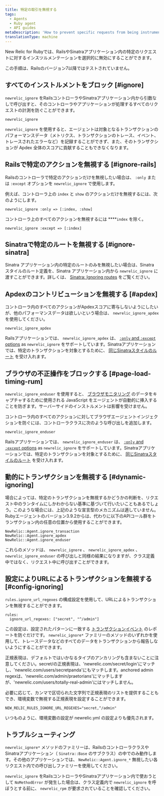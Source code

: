 ```yaml
---
title: 特定の取引を無視する
tags:
  - Agents
  - Ruby agent
  - API guides
metaDescription: 'How to prevent specific requests from being instrumented entirely in New Relic, or prevent them from being factored into your Apdex score.'
translationType: machine
---
```


New Relic for Rubyでは、RailsやSinatraアプリケーション内の特定のリクエストに対するインスツルメンテーションを選択的に無効にすることができます。

<Callout variant="important">
  この手順は、Railsのバージョン7以降ではテストされていません。
</Callout>

## すべてのインストルメントをブロック [#ignore]

`newrelic_ignore` をRailsコントローラやSinatraアプリケーション内から引数なしで呼び出すと、そのコントローラやアプリケーションが処理するすべてのリクエストの計測を防ぐことができます。

```
newrelic_ignore
```

`newrelic_ignore` を使用すると、エージェントは対象となるトランザクションのパフォーマンスデータ（メトリクス、トランザクションのトレース、イベント、トレースされたエラーなど）を記録することができず、また、そのトランザクションが Apdex 全体のスコアに貢献することもできなくなります。

## Railsで特定のアクションを無視する [#ignore-rails]

Railsのコントローラで特定のアクションだけを無視したい場合は、 `:only` または `:except` オプションを `newrelic_ignore` で使用します。

例えば、コントローラ上の `index` と `show` のアクションだけを無視するには、次のようにします。

```
newrelic_ignore :only => [:index, :show]
```

コントローラ上のすべてのアクションを無視するには ****`index` を除く。

```
newrelic_ignore :except => [:index]
```

## Sinatraで特定のルートを無視する [#ignore-sinatra]

Sinatra アプリケーション内の特定のルートのみを無視したい場合は、Sinatra スタイルのルート定義を、Sinatra アプリケーション内から `newrelic_ignore` に渡すことができます。詳しくは、 [Sinatra: Ignoring routes](/docs/agents/ruby-agent/frameworks/sinatra-support#ignoring-routes) をご覧ください。

## Apdexのコントリビューションを無視する [#apdex]

コントローラ内のすべてのアクションがApdexスコアに寄与しないようにしたいが、他のパフォーマンスデータは欲しいという場合は、 `newrelic_ignore_apdex` を使用してください。

```
newrelic_ignore_apdex
```

Railsアプリケーションでは、 `newrelic_ignore_apdex` は、 [`:only` and `:except` options](#ignore-rails) as `newrelic_ignore` をサポートしています。Sinatraアプリケーションでは、特定のトランザクションを対象とするために、 [同じSinatraスタイルのルート](#ignore-sinatra) を受け入れます。

## ブラウザの不正操作をブロックする [#page-load-timing-rum]

`newrelic_ignore_enduser` を使用すると、 [ブラウザモニタリング](/docs/agents/ruby-agent/features/page-load-timing-ruby) のデータをキャプチャするために使用される JavaScript をエージェントが自動的に挿入することを防ぎます。サーバーサイドのインストルメントは影響を受けません。

コントローラ内のすべてのアクションに対してブラウザエージェントインジェクションを防ぐには、コントローラクラスに次のような呼び出しを追加します。

```
newrelic_ignore_enduser
```

Railsアプリケーションでは、 `newrelic_ignore_enduser` は、 [`:only` and `:except` options](#ignore-rails) as `newrelic_ignore` をサポートしています。Sinatraアプリケーションでは、特定のトランザクションを対象とするために、 [同じSinatraスタイルのルート](#ignore-sinatra) を受け入れます。

## 動的にトランザクションを無視する [#dynamic-ignoring]

場合によっては、特定のトランザクションを無視するかどうかの判断を、リクエスト中のランタイムにしかわからない基準に基づいて行いたいこともあるでしょう。このような場合には、上記のような宣言型のメカニズムは適していません。Rubyエージェントのバージョン3.9.2からは、代わりに以下のAPIコール群をトランザクション内の任意の位置から使用することができます。

```
NewRelic::Agent.ignore_transaction
NewRelic::Agent.ignore_apdex
NewRelic::Agent.ignore_enduser
```

これらのメソッドは、 `newrelic_ignore` 、 `newrelic_ignore_apdex` 、 `newrelic_ignore_enduser` の呼び出しと同様の結果になりますが、クラス定義中ではなく、リクエスト中に呼び出すことができます。

## 設定によりURLによるトランザクションを無視する [#config-ignoring]

`rules.ignore_url_regexes` の構成設定を使用して、URLによるトランザクションを無視することができます。

```
rules:
  ignore_url_regexes: ["secret", "^/admin"]
```

この設定は、設定されたパターンに一致する [トランザクションイベント](/docs/telemetry-data-platform/understand-data/event-data/events-reported-apm/) のレポートを防ぐだけです。 `newrelic_ignore*` ファミリーのメソッドのいずれかを使用して、トレースデータなどのすべてのデータをトランザクションから報告しないようにすることができます。

正規表現は、デフォルトではいかなるタイプのアンカリングも含まないことに注意してください。secret/の正規表現は、'newrelic.com/secret/login'にマッチし、'newrelic.com/users/secretpanda'にもマッチします。anchored admin regexは、'newrelic.com/admin/praetorians'にマッチしますが、'newrelic.com/users/totally-real-admin'にはマッチしません。

必要に応じて、カンマで区切られた文字列で正規表現のリストを提供することもでき、環境変数で無視する正規表現を設定することができます。

```
NEW_RELIC_RULES_IGNORE_URL_REGEXES="secret,^/admin"
```

いつものように、環境変数の設定が newrelic.yml の設定よりも優先されます。

## トラブルシューティング

`newrelic_ignore*` メソッドのファミリーは、RailsのコントローラクラスやSinatraアプリケーション（ `Sinatra::Base` のサブクラス）の中でのみ動作します。その他のアプリケーションでは、 `NewRelic::Agent.ignore_*` 無視したい各リクエスト内での呼び出しファミリーを使用してください。

`newrelic_ignore` をRailsコントローラやSinatraアプリケーション内で使おうとして `NoMethodError` が発生した場合は、クラス定義内で `newrelic_ignore` を呼ぼうとする前に、 `newrelic_rpm` が要求されていることを確認してください。